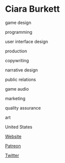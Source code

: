# Ciara Burkett

<Skills>

game design

programming

user interface design

production

copywriting

narrative design

public relations

game audio

marketing

quality assurance

art

</Skills>

<Location>

United States

</Location>

<Personal>

[Website](http://ciara.itch.io/)

[Patreon](https://www.patreon.com/CiaraBurkett)

[Twitter](https://twitter.com/CiaraBurkett)

</Personal>


